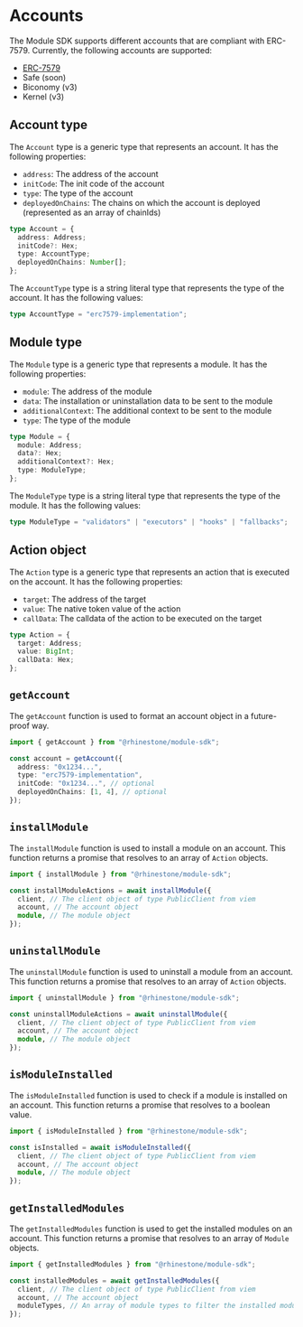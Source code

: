 # Accounts

The Module SDK supports different accounts that are compliant with ERC-7579. Currently, the following accounts are supported:

- [ERC-7579](https://erc7579.com/)
- Safe (soon)
- Biconomy (v3)
- Kernel (v3)

## Account type

The `Account` type is a generic type that represents an account. It has the following properties:

- `address`: The address of the account
- `initCode`: The init code of the account
- `type`: The type of the account
- `deployedOnChains`: The chains on which the account is deployed (represented as an array of chainIds)

```typescript
type Account = {
  address: Address;
  initCode?: Hex;
  type: AccountType;
  deployedOnChains: Number[];
};
```

The `AccountType` type is a string literal type that represents the type of the account. It has the following values:

```typescript
type AccountType = "erc7579-implementation";
```

## Module type

The `Module` type is a generic type that represents a module. It has the following properties:

- `module`: The address of the module
- `data`: The installation or uninstallation data to be sent to the module
- `additionalContext`: The additional context to be sent to the module
- `type`: The type of the module

```typescript
type Module = {
  module: Address;
  data?: Hex;
  additionalContext?: Hex;
  type: ModuleType;
};
```

The `ModuleType` type is a string literal type that represents the type of the module. It has the following values:

```typescript
type ModuleType = "validators" | "executors" | "hooks" | "fallbacks";
```

## Action object

The `Action` type is a generic type that represents an action that is executed on the account. It has the following properties:

- `target`: The address of the target
- `value`: The native token value of the action
- `callData`: The calldata of the action to be executed on the target

```typescript
type Action = {
  target: Address;
  value: BigInt;
  callData: Hex;
};
```

## `getAccount`

The `getAccount` function is used to format an account object in a future-proof way.

```typescript
import { getAccount } from "@rhinestone/module-sdk";

const account = getAccount({
  address: "0x1234...",
  type: "erc7579-implementation",
  initCode: "0x1234...", // optional
  deployedOnChains: [1, 4], // optional
});
```

## `installModule`

The `installModule` function is used to install a module on an account. This function returns a promise that resolves to an array of `Action` objects.

```typescript
import { installModule } from "@rhinestone/module-sdk";

const installModuleActions = await installModule({
  client, // The client object of type PublicClient from viem
  account, // The account object
  module, // The module object
});
```

## `uninstallModule`

The `uninstallModule` function is used to uninstall a module from an account. This function returns a promise that resolves to an array of `Action` objects.

```typescript
import { uninstallModule } from "@rhinestone/module-sdk";

const uninstallModuleActions = await uninstallModule({
  client, // The client object of type PublicClient from viem
  account, // The account object
  module, // The module object
});
```

## `isModuleInstalled`

The `isModuleInstalled` function is used to check if a module is installed on an account. This function returns a promise that resolves to a boolean value.

```typescript
import { isModuleInstalled } from "@rhinestone/module-sdk";

const isInstalled = await isModuleInstalled({
  client, // The client object of type PublicClient from viem
  account, // The account object
  module, // The module object
});
```

## `getInstalledModules`

The `getInstalledModules` function is used to get the installed modules on an account. This function returns a promise that resolves to an array of `Module` objects.

```typescript
import { getInstalledModules } from "@rhinestone/module-sdk";

const installedModules = await getInstalledModules({
  client, // The client object of type PublicClient from viem
  account, // The account object
  moduleTypes, // An array of module types to filter the installed modules (optional, default is all module types)
});
```
